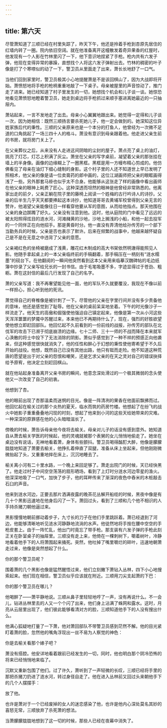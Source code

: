 ```yaml
---
---
---
```

title: 第六天
---




尽管萧知道了三顺已经在村里失踪了，昨天下午，他还是拎着手枪到杏原先居住的红墙内转了一圈。院内依旧空阔。就在他准备离开这幢散发着奇异果香的红屋时，他发现有一个人影在竹林里闪了一下，他下意识地捏紧了手枪。枪内共有六发子弹，他现在变得异常的暴躁，直想找个人将这六发子弹射出去。竹林的稠密的叶子像是打了个寒噤似的动了一下，警卫员从里面走了出来，萧长长地舒了一口气。

当他们回到家里时，警卫员极其小心地提醒萧是不是该回棋山了，因为大战即将开始。萧愤怒地将手枪的枪柄重重地敲了一下桌子。母亲被屋里的声音惊动了，推门走了进来。她已经知道了村子里发生的一切，她想找个机会和儿子谈一谈。她惊恐地看见萧愤怒地瞪着警卫员，她走到桌边将手枪抓过来顺手塞进离她最近的一只抽屉内。

萧站起来，一言不发地走了出去。母亲小心翼翼地跟出来。她觉得一定得和儿子谈一次，因为她相信：既然三顺扬言要杀死她儿子，他一定会做到的。她深知这位异姓家族后代的秉性。三顺的父亲原来也是一个本分的打鱼人，他曾经为一次微不足道的口角挑起了一场三四十人的格斗。萧没有意识到母亲跟着他。他走进父亲生前的书房，就将房门关上了。

在父亲葬仪之后，从来没有人走进这间阴暗的尘封的屋子。萧点亮了桌上的油灯，挑亮了灯芯，灯芯上积满了灰尘。萧坐在父亲的写字桌前，凝望着父亲的那张挂在墙上的半身像。画像的边缘糊上了一圈黑框。黑框是用一方幔布精心剪成的。他仿佛看见了母亲在油灯下细心缝制的身影。这个村子里的人还不知道世上早已发明了照相术，他父亲的像是请一位卖膏药的郎中画的，这位江湖画师把父亲的眼眶画得浅了一些。另外那套马褂也似乎太不合身。他能够从这张走了样的画像中看出画师在他父亲的眼神上耗费了匠心。这种深透而坦然的眼神是他曾经非常熟悉的。他离家出走的前夕，父亲正躺在院子里的藤椅上阅读一个姓梅的古行吟诗人的诗抄。父亲的后半生几乎天天都要捧起这本诗抄，他知道哥哥去黄埔军校曾得到父亲无言的赞许，他渴望父亲能像往日一样看穿他要从军的意图，从而给他指点。那天他围在父亲的身边踯躅了好久。父亲没有注意到他。这时，他从庭院的门中看见了远远的被太阳照得炫目的涟水河，河滩赭黄的沙地，沙地上搁浅的小船，和他一起去投军的一个同伴正在向他招手。那是黄昏时分。他一直没有弄清他给孙传芳的一个部下当勤务兵的时候，父亲是否也表示了默许。后来在频繁的战事中，他越来越怀疑自己是不是在无意之中违背了父亲的意愿。

父亲褐红色的坐椅被磨成了浅黄，雕花红木制成的高大书架依然明澈得能照见人影。他随手拿起桌上的一本父亲临终前的手稿翻着，那手稿压在一柄刻有“涟水糯墨”的砚台下。在他翻阅的一瞬间他突然看到这本父亲用来临摹汉魏碑帖的毛边纸簿中抄录了父亲写给兄长的一封书信。由于毛笔吸墨不多，字迹显得过于苍劲、粗粝。萧在这封信的最后几行发现了自己的名字。

萧的父亲写道：我不再奢望能见他一面，他的军队不久就要覆没，我现在不像以前一样担心，担心听到他的死讯。

萧觉得自己的脊椎像是被针刺了一下。尽管他的父亲在字里行间并没有多少责备他的意味，他还是感觉到了耻辱。他在父亲的桌前呆呆地坐着。下午的时光像沙子一样流走了。他天生的高傲和倔强使他强迫自己镇定起来，他像是第一次从小河这些天浑浑噩噩的梦魇中苏醒过来，本来他已不再期待什么了，现在，强烈的好胜欲望使他想立即赶回部队。他回忆起不久前看到的一份前线的战报，孙传芳的部队在北伐军的攻击下已濒于彻底崩溃的边缘。七十二师、三十一师的不战而降在本来就军心涣散的将士中投下了无法消除的阴影。萧似乎感觉到了一种不祥的预感正向他袭来，但这种感觉很快就消失了，他的任性和醉心于幻想的秉性使他寄希望于不久后开始的战役。他想，既然自己已没有其他出路，他只有铤而走险。他不知道这种荒唐的愿望是出于对父亲的怨恨和嘲笑，还是乞求父亲的在天之灵对自己的错误抉择给予原宥，他决定立刻赶回棋山。

就在他站起身准备离开父亲书房的瞬间，他意念深处滑过的一个极其微弱的念头使他又一次改变了自己的初衷。

他想到了杏。

他的眼前出现了杏那温柔而迷惘的目光。像是一阵清冽的果香在他面前飘拂而过。他回忆起在榆关过的那个炎热的夏天，临水而筑的药房竹楼。他想起了在纷飞的战火中她影子重重叠叠地闪现的时刻，想起了他来到小河的这些天给她带来的灾难。一种深深的原罪感在他的心头暗暗滋长了。

傍晚的时候，萧告诉母亲他今夜将去榆关。母亲对儿子的话没有感到意外。她知道自从萧去榆关学医的时候起，他的灵魂就被那个表舅的女儿悄悄地偷走了。她坐在桌边没有说话，无神地看着萧，身体有些颤抖。警卫员喝得酩酊大醉，他像是朦朦胧胧地知道了萧要去榆关，他挣扎着伸直了双腿，准备从床上坐起来，但他刚刚微微抬起了头，又重重地摔在床上，沉沉地睡去了。

榆关离小河有二十里水路，一个晚上来回足够了。萧走出院门的时候，天已经快黑了。他走过村子中间空空荡荡的扇形晒场，看到了上灯时分涟水河边零星的渔火。他深深地吸了一口气，加快了步子，他的耳畔传来了渐深的夜色中舂米的木桩敲击石臼的声音。

他来到涟水河边，正要去那片洒满夜露的晚茶花丛解开船缆的时候，黑夜中像是有几十个黑影迅速地在他身后闪了一下。萧回过头，看到了三顺和几个他不相识的人手持杀猪刀朝他逼过来。

黑影慢慢地朝前挪动着步子，九寸长的刀子在他们手里跳跃着。萧已经退到了河边，他能够清晰地听见涟水河静静地流淌的水声。他徒然地将手按在腰中空空的手枪皮套上。由于一阵忙乱，他出门时竟忘了带手枪。那支装有六发子弹的手枪此刻正关在卧室桌子的抽屉里。三顺没有走上来，他倚在一棵刺树下，嚼着树叶，冷静地看着他手下的人将萧围起来捅死。突然，他吐掉了嘴里嚼烂的碎叶，迅速地朝萧走过来，他像是突然想起了什么。

你的那个警卫员呢？

围着萧的几个黑影也像是猛然醒悟过来，他们立刻撇下萧钻入丛林，四下小心地搜索起来。他们现在相信，警卫员似乎应该就在附近。三顺用刀尖支起萧的下巴：

你的那个警卫员在哪儿？

他喝醉了——萧平静地说。三顺从鼻子里轻轻地哼了一声，没有再说什么。不一会儿，钻进丛林里去的人又一个个闪了出来，他们身上沾满了蛛网和露水。这时，月亮从云层里出现了，他们彼此能够看清对方的脸，三顺知道他手下的人没有搜出什么。

他满心狐疑地打量了一下萧，他对萧回部队不带警卫员感到茫然不解。他的目光紧盯着萧的脸，忽然他的嘴角浮现出一丝不易为人察觉的神色：

你是去榆关看那个婊子吧？

萧没有搭腔。他安详地看着跟前已经发生的一切，同时，他也明白那个阴冷恐怖的将来已经悄悄地来临了。

沉默又重新包围了他们。过了许久，萧听到了一声轻微的长叹，三顺已经将手里的那把杀猪刀扔进了涟水河，转过身径自走了。他在进入丛林前又回过头来朝他手下的几个人摆摆手：

放了他。

也许是萧对于一个已经废掉的女人的迷恋感染了他，也许是他内心深处莫名其妙的喜怒无常，三顺放弃了杀死萧的想法。

当萧朦朦胧胧地想到了这一切的时候，那些人已经在夜幕中消失了。
